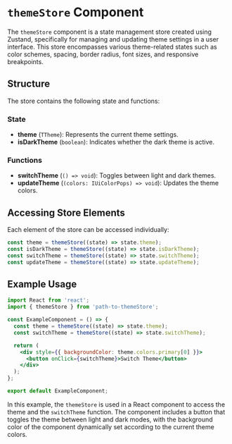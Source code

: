 # `themeStore` Component

The `themeStore` component is a state management store created using Zustand, specifically for managing and updating theme settings in a user interface. This store encompasses various theme-related states such as color schemes, spacing, border radius, font sizes, and responsive breakpoints.

## Structure

The store contains the following state and functions:

### State

- **theme** (`TTheme`): Represents the current theme settings.
- **isDarkTheme** (`boolean`): Indicates whether the dark theme is active.

### Functions

- **switchTheme** (`() => void`): Toggles between light and dark themes.
- **updateTheme** (`(colors: IUiColorPops) => void`): Updates the theme colors.

## Accessing Store Elements

Each element of the store can be accessed individually:

```jsx
const theme = themeStore((state) => state.theme);
const isDarkTheme = themeStore((state) => state.isDarkTheme);
const switchTheme = themeStore((state) => state.switchTheme);
const updateTheme = themeStore((state) => state.updateTheme);
```

## Example Usage

```jsx
import React from 'react';
import { themeStore } from 'path-to-themeStore';

const ExampleComponent = () => {
  const theme = themeStore((state) => state.theme);
  const switchTheme = themeStore((state) => state.switchTheme);

  return (
    <div style={{ backgroundColor: theme.colors.primary[0] }}>
      <button onClick={switchTheme}>Switch Theme</button>
    </div>
  );
};

export default ExampleComponent;
```

In this example, the `themeStore` is used in a React component to access the theme and the `switchTheme` function. The component includes a button that toggles the theme between light and dark modes, with the background color of the component dynamically set according to the current theme colors.
